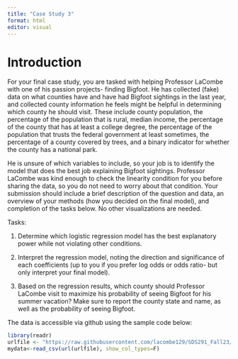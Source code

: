 ```yaml
---
title: "Case Study 3"
format: html
editor: visual
---
```


# Introduction


For your final case study, you are tasked with helping Professor LaCombe with one of his passion projects- finding Bigfoot. He has collected (fake) data on what counties have and have had Bigfoot sightings in the last year, and collected county information he feels might be helpful in determining which county he should visit. These include county population, the percentage of the population that is rural, median income, the percentage of the county that has at least a college degree, the percentage of the population that trusts the federal government at least sometimes, the percentage of a county covered by trees, and a binary indicator for whether the county has a national park.

He is unsure of which variables to include, so your job is to identify the model that does the best job explaining Bigfoot sightings. Professor LaCombe was kind enough to check the linearity condition for you before sharing the data, so you do not need to worry about that condition. Your submission should include a brief description of the question and data, an overview of your methods (how you decided on the final model), and completion of the tasks below. No other visualizations are needed.

Tasks:

1.  Determine which logistic regression model has the best explanatory power while not violating other conditions.

2.  Interpret the regression model, noting the direction and significance of each coefficients (up to you if you prefer log odds or odds ratio- but only interpret your final model).

3.  Based on the regression results, which county should Professor LaCombe visit to maximize his probability of seeing Bigfoot for his summer vacation? Make sure to report the county state and name, as well as the probability of seeing Bigfoot.

The data is accessible via github using the sample code below:

```r
library(readr)
urlfile <- "https://raw.githubusercontent.com/lacombe129/SDS291_Fall23/main/inclass_r/bigfoot.csv"
mydata<-read_csv(url(urlfile), show_col_types=F)


```
